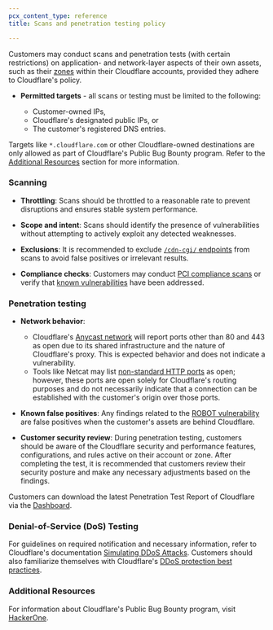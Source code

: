 ```yaml
---
pcx_content_type: reference
title: Scans and penetration testing policy

---
```


Customers may conduct scans and penetration tests (with certain restrictions) on application- and network-layer aspects of their own assets, such as their [zones](/fundamentals/setup/accounts-and-zones/#zones) within their Cloudflare accounts, provided they adhere to Cloudflare's policy.

- **Permitted targets** - all scans or testing must be limited to the following:

  	- Customer-owned IPs,
  	- Cloudflare's designated public IPs, or
 	- The customer's registered DNS entries.

Targets like `*.cloudflare.com` or other Cloudflare-owned destinations are only allowed as part of Cloudflare's Public Bug Bounty program. Refer to the [Additional Resources](fundamentals/reference/scans-penetration/#additional-resources) section for more information.

### Scanning

- **Throttling**: Scans should be throttled to a reasonable rate to prevent disruptions and ensures stable system performance.

- **Scope and intent**: Scans should identify the presence of vulnerabilities without attempting to actively exploit any detected weaknesses.

- **Exclusions**: It is recommended to exclude [`/cdn-cgi/` endpoints](/fundamentals/reference/cdn-cgi-endpoint/) from scans to avoid false positives or irrelevant results.

- **Compliance checks**: Customers may conduct [PCI compliance scans](/fundamentals/basic-tasks/pci-scans/) or verify that [known vulnerabilities](/ssl/reference/compliance-and-vulnerabilities/#known-vulnerabilities-mitigations) have been addressed.

### Penetration testing

- **Network behavior**:
  	- Cloudflare's [Anycast network](/fundamentals/concepts/how-cloudflare-works/) will report ports other than 80 and 443 as open due to its shared infrastructure and the nature of Cloudflare's proxy. This is expected behavior and does not indicate a vulnerability.
  	- Tools like Netcat may list [non-standard HTTP ports](/fundamentals/reference/network-ports/) as open; however, these ports are open solely for Cloudflare's routing purposes and do not necessarily indicate that a connection can be established with the customer's origin over those ports.

- **Known false positives**: Any findings related to the [ROBOT vulnerability](/ssl/reference/compliance-and-vulnerabilities/#return-of-bleichenbachers-oracle-threat-robot) are false positives when the customer's assets are behind Cloudflare.

- **Customer security review**: During penetration testing, customers should be aware of the Cloudflare security and performance features, configurations, and rules active on their account or zone. After completing the test, it is recommended that customers review their security posture and make any necessary adjustments based on the findings.

Customers can download the latest Penetration Test Report of Cloudflare via the [Dashboard](/fundamentals/reference/policies-compliances/compliance-docs/).

### Denial-of-Service (DoS) Testing

For guidelines on required notification and necessary information, refer to Cloudflare's documentation [Simulating DDoS Attacks](/ddos-protection/reference/simulate-ddos-attack). Customers should also familiarize themselves with Cloudflare's [DDoS protection best practices](/ddos-protection/best-practices/).

### Additional Resources

For information about Cloudflare's Public Bug Bounty program, visit [HackerOne](https://hackerone.com/cloudflare).
